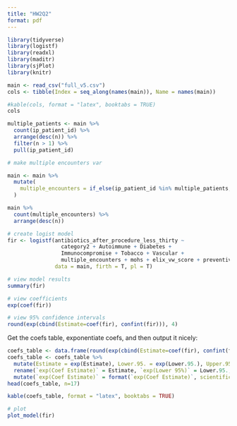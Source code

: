 ```yaml
---
title: "HW2Q2"
format: pdf
---
```


```r
library(tidyverse)
library(logistf)
library(readxl)
library(maditr)
library(sjPlot)
library(knitr)
```

```r
main <- read_csv("full_v5.csv")
cols <- tibble(Index = seq_along(names(main)), Name = names(main))
```

```r
#kable(cols, format = "latex", booktabs = TRUE)
cols

multiple_patients <- main %>%
  count(ip_patient_id) %>%
  arrange(desc(n)) %>%
  filter(n > 1) %>%
  pull(ip_patient_id)

# make multiple encounters var

main <- main %>%
  mutate(
    multiple_encounters = if_else(ip_patient_id %in% multiple_patients, 1, 0)
  )

main %>%
  count(multiple_encounters) %>%
  arrange(desc(n))

```



```r
# create logist model
fir <- logistf(antibiotics_after_procedure_less_thirty ~ 
                 category2 + Autoimmune + Diabetes + 
                 Immunocompromise + Tobacco + Vascular + 
                 multiple_encounters + mohs + elix_vw_score + preventive_antibiotics, 
               data = main, firth = T, pl = T)

```

```r
# view model results
summary(fir)

# view coefficients
exp(coef(fir))

# view 95% confidence intervals
round(exp(cbind(Estimate=coef(fir), confint(fir))), 4)
```

Get the coefs table, exponentiate coefs, and then output it nicely:

```r
coefs_table <- data.frame(round(exp(cbind(Estimate=coef(fir), confint(fir))), 4))
coefs_table <- coefs_table %>%
  mutate(Estimate = exp(Estimate), Lower.95. = exp(Lower.95.), Upper.95. = exp(Upper.95.)) %>%
  rename(`exp(Coef Estimate)` = Estimate, `exp(Lower 95%)` = Lower.95., `exp(Upper 95%)` = Upper.95.) %>%
  mutate(`exp(Coef Estimate)` = format(`exp(Coef Estimate)`, scientific = FALSE))
head(coefs_table, n=17)

kable(coefs_table, format = "latex", booktabs = TRUE)
```



```r
# plot 
plot_model(fir) 
```

